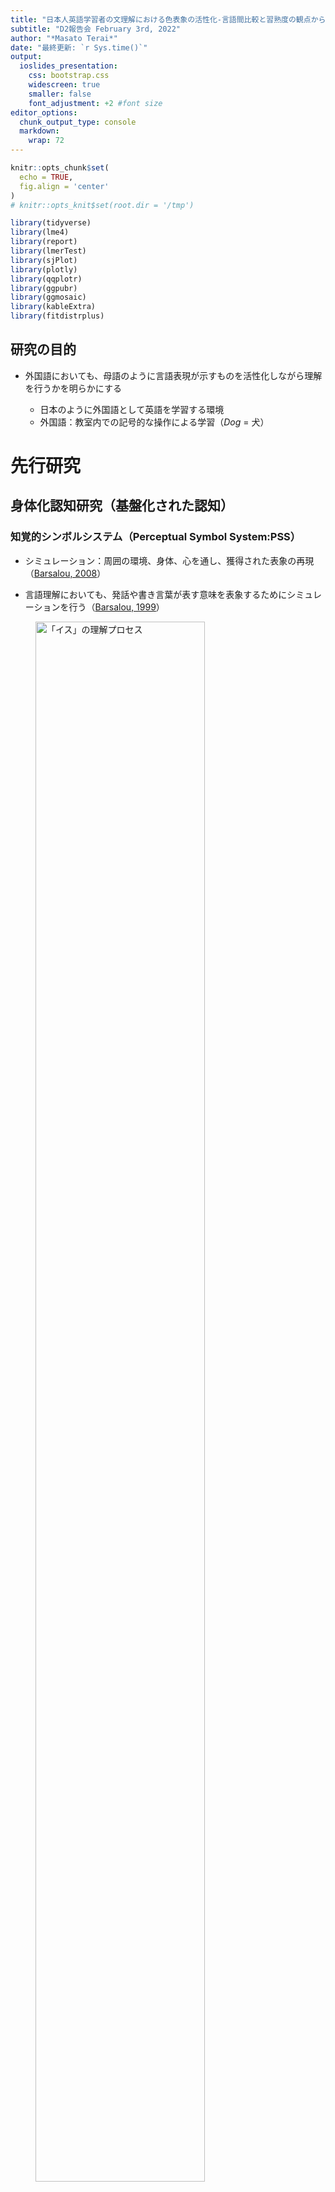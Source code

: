 ```yaml
---
title: "日本人英語学習者の文理解における色表象の活性化-言語間比較と習熟度の観点から-"
subtitle: "D2報告会 February 3rd, 2022"
author: "*Masato Terai*"
date: "最終更新: `r Sys.time()`"
output: 
  ioslides_presentation:
    css: bootstrap.css
    widescreen: true
    smaller: false
    font_adjustment: +2 #font size
editor_options: 
  chunk_output_type: console
  markdown: 
    wrap: 72
---
```


```r
knitr::opts_chunk$set(
  echo = TRUE,
  fig.align = 'center'
)
# knitr::opts_knit$set(root.dir = '/tmp')
```

```{=html}
<style>
  slides > slide {
    overflow-x: auto !important;
    overflow-y: auto !important;
  }
  .emphasized {
  font-size: 5em;
}
</style>
```
```r
library(tidyverse)
library(lme4)
library(report)
library(lmerTest)
library(sjPlot)
library(plotly)
library(qqplotr)
library(ggpubr)
library(ggmosaic)
library(kableExtra)
library(fitdistrplus)
```

## 研究の目的

-   外国語においても、母語のように言語表現が示すものを活性化しながら理解を行うかを明らかにする

    -   日本のように外国語として英語を学習する環境
    -   外国語：教室内での記号的な操作による学習（*Dog* = 犬）

# 先行研究

## 身体化認知研究（基盤化された認知）

### 知覚的シンボルシステム（Perceptual Symbol System:PSS）

-   シミュレーション：周囲の環境、身体、心を通し、獲得された表象の再現（[Barsalou,
    2008](https://bit.ly/3IN8Gn1)）

-   言語理解においても、発話や書き言葉が表す意味を表象するためにシミュレーションを行う（[Barsalou,
    1999](https://bit.ly/3g1wG9M)）

![「イス」の理解プロセス](https://drive.google.com/uc?export=view&id=1wIWTbF2X2MVGODcnUuCJRBqcwbqbG6Ed "「イス」の理解プロセス"){width="80%"}

## 知覚的シンボルシステムの妥当性

-   母語の研究

-   以下の物体の視覚特徴をシミュレーションする

    -   形 e.g., [Zwaan et al. (2002)](https://bit.ly/3qztk4u)

    -   方向 e.g., [Zwaan and Pecher (2012)](https://bit.ly/3oo0nFO)

    -   色 e.g., [Connell & Lynott (2009)](https://bit.ly/3CEGxeU)

## [Connell and Lynott (2009)](https://bit.ly/3CEGxeU)

### 色の表象

-   文理解におけるシミュレーション

-   意味ストループ課題

    -   文章を読んだ直後に提示される単語の色を読み上げる
    -   文章内で暗示された単語の色 = 提示された単語の色 -\>
        読み上げ速度が速くなる

<center>

![](https://drive.google.com/uc?export=view&id=1HVDAfURpTxDLfDzeFTC8H1R3_xbm1KbH){width="60%"}

</center>

## イメージの内容

-   シミュレーションでは複数の色が表象されるか？

    -   茶色のクマ（典型）
    -   白色のクマ (非典型)
    -   黄色のクマ（現実にはあり得ない）

<center>

![](https://drive.google.com/uc?export=view&id=13uK4EHsjihw1Rb-NxEIAOjZwPOkcxuhm){width="60%"}

</center>

## 先行研究の課題

### 母語の研究

-   文脈を先に定義すると一つの色表象しか活性化できない？

    -   [Connell and Lynott (2009)](https://bit.ly/3CEGxeU)

    -   実験で使用された20文のうち、そのほとんどがキーワードの後ろに文脈（16文）

        -   後） *Joe was excited to see **a bear** [in the woods/at the
            North Pole].*

        -   前） *Susan liked it with her [granddaughter/grandmother]
            wore her **hair** up*

## [Sato et al. (2013)](https://bit.ly/3Gh3czl)

### 文-画像判断課題

-   文の途中（動詞を処理する前に）でも言語表現が示す表象は活性化

-   表象は文脈により即座にアップデートされる

    -   「ななが冷蔵庫の中に卵を素早く落とした」
    -   「卵」を処理するまでは割れていない卵
    -   「落とした」を処理すると割れた卵

-   疑問

    -   最初に文脈が定義されている場合はどうなる?

-   **現在**

    <center>

    ![](https://drive.google.com/uc?export=view&id=1MgHdo1NBCMehO9f2rSt1VSman4TAAqez){width="60%"}

    </center>

    <br>

-   **変更後**

    <center>

    ![](https://drive.google.com/uc?export=view&id=1VU9iYDOnHJ4eEijpBtORx9HHATWsk1lw){width="60%"}

    </center>

## 外国語の研究

-   シミュレーションの有無の研究

    -   L2でも知覚運動表象が活性化

        -   e.g., [Buccino et al. (2017)](https://bit.ly/3KSesWq) :
            触りやすさ（触覚）
        -   **高熟達度**の学習者
        -   [粟津・鈴木(2020)](https://bit.ly/3IX53LF)：（動詞）
        -   日本人**低熟達度**の学習者

    -   L2では活性化しない

        -   [Norman and Peleg (2021)](https://bit.ly/3IQbWhJ): 視覚

-   外国語でも母語のような処理を行うか?

    -   習熟度の向上とともにシミュレーションの**程度**や**内容**は母語に近づくか

## 研究課題

1.  母語において、[Connell and Lynott
    (2009)](https://bit.ly/3CEGxeU)の結果は再現できるか

    -   文脈の位置の影響はあるか

2.  外国語においても色表象の活性化は行われているのか

    -   外国語の文理解の際に活性化する色表象は、指示対象一つにつき一つか

3.  外国語の習熟度の高低によって，活性化する色表象の程度・内容は変化するか

# 本研究

## 仮説

1.  **母語**で課題を行う場合、[Connell and Lynott
    (2009)](https://bit.ly/3CEGxeU)が再現できる

    -   文脈が**前**に定義される場合、常に文が示す色と単語の色が一致している場合のみ速度が速い

2.  & 3. 日本人が**英語**で課題を行う場合

    -   習熟度によって、条件間の速度の差は異なる

        -   英語の習熟度が高いと、母語での反応に近づくため、条件間の速度の差が大きくなる

## 研究全体の計画

1.  研究１：**英語母語話者**に*英語*で意味ストループ課題

2.  研究２：**日本人英語学習者**に*日本語*で意味ストループ課題

    =====研究課題１の検証課題=====

3.  研究３：**日本人英語学習者**に*英語*で意味ストループ課題

    =====研究課題2の検証課題=====

# 本実験

## 実験素材

-   二回の予備実験で項目を作成

-   360の文（英語版と日本語版）

    -   実験文：180文（文脈前: 90文、文脈後: 90文）

        -   2（文章の種類） × 3（単語の色の種類）= 6条件

            -   15（キーワード） × 6条件 = 90文

    -   フィラー文：180文（文脈前: 90文、文脈後: 90文）

        -   全ての実験文はこちらの[OSFのページ](https://osf.io/hjrma/?view_only=cfcd339a544e4f7d93c845571014da7d)に掲載

+----------------------+-----------------------+-----------------------+
|                      | 文脈の位置            | 文脈の位置            |
+======================+:=====================:+:=====================:+
| **文章の種類**       | 前                    | 後ろ                  |
+----------------------+-----------------------+-----------------------+
| 典型                 | **In the woods,** Joe | Joe was excited to    |
|                      | was excited to see *a | see *a bear* **in the |
|                      | bear*.                | woods**.              |
+----------------------+-----------------------+-----------------------+
| 非典型               | **At the North        | Joe was excited to    |
|                      | Pole,** Joe was       | see *a bear* **at the |
|                      | excited to see *a     | North Pole**.         |
|                      | bear*.                |                       |
+----------------------+-----------------------+-----------------------+

: 刺激文の例

## 手順

-   [意味ストループ課題](https://youtu.be/oROfQVYQs6c)

    -   Set 1 (文脈**前**の実験文　+ 文脈**後ろ**のフィラー) or
        (文脈**後ろ**の実験文　+ 文脈**前**のフィラー)

    -   [冠詞穴埋め課題](https://youtu.be/5_eoGb-ZicI)（一定の時間を空けるため）

        -   日本人に行う場合、ここを[英単語テスト](https://www.lognostics.co.uk/tools/V_YesNo/V_YesNo.cgi)に変更

    -   Set 2 (文脈**後ろ**の実験文　+ 文脈**前**のフィラー) or
        (文脈**前**の実験文　+ 文脈**後ろ**のフィラー)

-   単語のイメージ判断課題

-   文章のイメージ判断課題

-   アンケート

## 参加者の数の決定

### 検定力分析

-   Cohen (1988)の効果量 *d* をもとに検定力を算出した。

-   効果量を小さく設定（*d* = 0.2）。

-   1人当たりの項目数が180の場合、**44名**で検定力80%を満たす。

```r
    #install.packages("sjstats", dependencies = T)
    library(sjstats)
    power.sjstats <- sjstats::samplesize_mixed(
    eff.size = 0.2, #effect size
    df.n = NULL, #degree of freedom
    power = 0.8,
    sig.level = 0.05,
    k = NULL, #LEVEL2が参加者で、ここを推定したいからNULLに
    n = 180, #Optionalだが、k = NULLならここは必須, number of observations per cluster groups
    icc = 0.05 #Expected intraclass correlation coefficient for multilevel-model.
    )

    power.sjstats
    power.sjstats$`Total Sample Size`
```

```r
power.sjstats$`Total Sample Size`/ 180 #Required observations / the number of items
```

# 本実験の経過報告（研究１）

## 研究課題1：[Connell & Lynott (2009)](https://bit.ly/3CEGxeU)の追試

### 英語母語話者

-   23名からデータ収集を完了。以下のデータは除外 (2022/02/03現在)

    -   ID 5: システムエラー
    -   ID 16: English as **Primary** speaker
    -   ID 17: Set 2 (保存されていなかった)

# 評価課題の分析

```r
files <- list.files(path = "C:/Users/mtera/Documents/Terai_color/Main_Color/color_Nativespeaker_main_experiment/data/Stroop_Color_Native/", pattern = "EN_main")

setwd("C:/Users/mtera/Documents/Terai_color/Main_Color/color_Nativespeaker_main_experiment/data/Stroop_Color_Native/")

bind_data <- NULL
for (i in 1:length(files)) {
  all_data <- read.table(files[i],sep = "\t", fill = TRUE, quote = "", skip = 1)
  bind_data <- rbind(bind_data, all_data)
}

bind_data <- bind_data[,-1]

colnames(bind_data) <- c("SubjectID", "ItemID","Set","Position","Trials", "Sentence","Type","Sentence.Typicality",
                           "Word","Word.Typicality", "Correct.Answer","Combination","Comprehension.question","Comprehension.answer", "Stroop.responce", "RT.Stroop","Responce.Color","RT.Sentence","Comprehension.responce","RT.comprehension")
```

```r
setwd("C:/Users/mtera/Desktop/")
dat_word_rating <- read.csv("Rating.csv", header = T, encoding = "UTF-8")[,-c(1,2)]
```

```r
  word_rating <- NULL
  header <- names(dat_word_rating[,-1])
    for (i in 1:(length(header))) {
        dat_word_rating %>%
        dplyr::select(ID, i + 1) -> eachdata
        eachdata[,3] <- header[i]
        word_rating <- rbind(word_rating, sapply(eachdata, as.character))
    }
   all_word_data <- as_tibble(word_rating)
   colnames(all_word_data) <- c("ID", "rating", "Item")
   
   all_word_data <- all_word_data %>%
     tidyr::separate(Item, into = c("a", "color", "word"), sep = "\\.") %>%
     dplyr::select(-a)
   
    referencelist.word <- bind_data %>%
        dplyr::filter(SubjectID == 1) %>%
        dplyr::filter(Position == "Post") %>%
        dplyr::filter(Combination == "typical-typical" | Combination == "typical-atypical"| Combination == "typical-unrelated") %>%
        dplyr::select(Word, Word.Typicality, Correct.Answer)
    
    referencelist.word$Word %>%
        stringr::str_to_lower()
    
    colnames(referencelist.word) <- c("word","typicality.of.the.word","The color of the Word")
    
    all_word_data <- all_word_data %>%
        mutate(typ.word = paste(!!!rlang::syms(c("color","word")), sep="-"))
    
   referencelist.word <- referencelist.word %>%
        mutate(typ.word = paste(!!!rlang::syms(c("The color of the Word","word")), sep="-"))
    
    all_word_data.new <- all_word_data %>%
       dplyr::left_join(referencelist.word, by = "typ.word") 
    
    all_word_data.new <- all_word_data.new [,-c(6,8)]
    colnames(all_word_data.new) <- c("SubjectID", "Rating.Score", "Color", "Word", "Color-Word", "Typicality")
```

## 評価値（単語単体）

-   Typicalの評価値はAtypicalよりも高いことが望ましい。

-   Atypicalの評価値はUnrelatedよりも高いことが望ましい。

-   Unrelatedの評価値は1から2が望ましい。

-   **Onion**のみAtypical \> Typical

    -   以下の図では、評価値の平均が2未満の行に色を塗った。

```r
all_word_data.new$Rating.Score <- as.numeric(all_word_data.new$Rating.Score)
all_word_data.new <- all_word_data.new %>%
  mutate(Typicality = fct_relevel(Typicality, "typical","atypical", "unrelated"))
    

  all_word_data.new %>%
    group_by(Word, `Color-Word`,Typicality) %>%
    summarize(mean = round(mean(Rating.Score), 2), 
              sd = round(sd(Rating.Score),2),
              .groups = "drop") %>%
    arrange(Word,Typicality) %>%
    mutate(mean = as.numeric(mean)) %>%
    mutate(sd = as.numeric(sd)) -> Ratings.new
  
  Ratings.new %>%
    kableExtra::kbl( 
               digits = 2, 
               align = "c", 
                booktabs = T,
               caption = "The rating scores of each words") %>%
    kable_styling(bootstrap_options = c("striped", "hover"),
                full_width = T) %>%
    # cell_spec(color = case_when(
    #   Ratings.new$mean >= 4 ~ "blue",
    #   Ratings.new$mean >=2 & Ratings.new$mean < 4 ~"red",
    #   Ratings.new$mean >=1 & Ratings.new$mean < 2 ~ "yellow")) 
    row_spec(which(Ratings.new$mean < 2 ), background  = "lightblue")
  #参考：https://community.rstudio.com/t/conditional-formatting-with-column-spec-within-a-dplyr-chain/84347/4
    
```

## 評価値（文単位)

### 典型性の評価

-   選択肢は4つ。したがって、平均が**25%**以下の項目は文単位の典型性の妥当性が疑われる

    -   評価値が**低い**順に並び替えた上位5つを表示している。

```r
setwd("C:/Users/mtera/Desktop/")
dat_A_main <- read.csv("sentenceA_main.csv", header = T, encoding = "UTF-8")[,-c(1,2)]
dat_B_main <- read.csv("sentenceB_main.csv", header = T, encoding = "UTF-8")[,-c(1,2)]
```

```r
  sentence_A <- NULL
  header <- names(dat_A_main[,-1])
    for (i in 1:(length(header))) {
        dat_A_main %>%
        dplyr::select(ID, i + 1) -> eachdata
        eachdata[,3] <- header[i]
        sentence_A <- rbind(sentence_A, sapply(eachdata, as.character))
        }

  sentence_B <- NULL
  header <- names(dat_B_main[,-1])
    for (i in 1:(length(header))) {
        dat_B_main %>%
        dplyr::select(ID, i + 1) -> eachdata
        eachdata[,3] <- header[i]
        sentence_B <- rbind(sentence_B, sapply(eachdata, as.character))
        }

  all_sentence_data <- as_tibble((rbind(sentence_A, sentence_B)))

  colnames(all_sentence_data) <- c("ID", "ratings", "sentence")
    
  all_sentence_data$ratings <- as.factor(all_sentence_data$ratings)
  pacman::p_load(forcats)
  fct_list <- c("typical" = "best matched by Picture 1",
                "atypical" = "best matched by Picture 2",
                "both" = "matched by both pictures equally",
                "neither" = "matched by neither picture")
  
  #Picture 1 is always typical object.
  #Picture 2 is always atypical object.
  all_sentence_data <- all_sentence_data %>% 
  dplyr::mutate(ratings = fct_recode(ratings, !!!fct_list))
  
  all_sentence_data$sentence <- gsub("\\.", " ", all_sentence_data$sentence)
 
  #Encoding等の関係でハイフンなどが消えたりしたものを修正
  pacman::p_load(forcats)
  fct_list <- c(
    "Ben popped a piece of popcorn in his mouth and it tasted sour " = "Ben popped a piece of popcorn in his mouth  and it tasted sour ",
    "Ben popped a piece of popcorn in his mouth and it tasted sweet " = "Ben popped a piece of popcorn in his mouth  and it tasted sweet ",
    "The strawberry that Mark bought looked ready to eat " = "The strawberry that Mark bought looked ready to eat ",
    "The strawberry that Mark bought didn't look ready to eat " = "The strawberry that Mark bought didn t look ready to eat ",
    "The teacher pointed to the chameleon lying camouflaged in the grass " = "The teacher pointed to the chameleon lying camouflaged in the grass ",
    "The teacher pointed to the chameleon lying camouflaged in the sand  " = "The teacher pointed to the chameleon lying camouflaged in the sand ",
    "John looked at the steak on his plate " = "John looked at the steak on his plate ",
    "John looked at the steak in the meat-shop " = "John looked at the steak in the meat shop ",
    "Lynn ordered a cake for Valentine's Day " = "Lynn ordered a cake for Valentine s Day ")
  all_sentence_data <- all_sentence_data %>% 
  dplyr::mutate(sentence = fct_recode(sentence, !!!fct_list))
  
  referencelist <- bind_data %>%
    dplyr::filter(SubjectID == 1) %>%
    dplyr::filter(Position == "Post") %>%
    dplyr::filter(Combination == "typical-typical" | Combination == "atypical-atypical") %>%
    dplyr::select(ItemID, Word,Sentence, Sentence.Typicality)
   referencelist$referencelist <- gsub("\\.", " ", referencelist$Sentence)
   referencelist <- tibble(referencelist)[,-3]
   colnames(referencelist) <- c("ItemID","word","typicality.of.the.sentence","sentence")
  
  all_sentence_data.new <- all_sentence_data %>%
     dplyr::left_join(referencelist, by = "sentence") 
  
  all_sentence_data.new <- all_sentence_data.new %>%
    mutate(typ.sen = paste(!!!rlang::syms(c("typicality.of.the.sentence","word")), sep="-")) %>%
    mutate(order = paste(!!!rlang::syms(c("word", "typicality.of.the.sentence")), sep="-"))
 
  #factor方のままだと、因子の数が合わないと怒られるのでcharacterに変更してからmatchさせる 
  all_sentence_data.new$ratings <- as.character(all_sentence_data.new$ratings)
  all_sentence_data.new$typicality.of.the.sentence <- as.character(all_sentence_data.new$typicality.of.the.sentence)
  
  all_sentence_data.new <- all_sentence_data.new  %>%
    mutate(match = if_else(typicality.of.the.sentence == ratings, "1", "0")) 
  
  all_sentence_data.new <- all_sentence_data.new  %>%
    mutate(typicality.of.the.sentence = fct_relevel(typicality.of.the.sentence, "typical","atypical")) %>%
    mutate(ratings = fct_relevel(ratings, "typical","atypical", "both", "neither")) 
```

```r
  balloon.plot <- all_sentence_data.new %>%
    group_by(typ.sen,ratings,order) %>%
    summarize(n = n(),
              .groups = "drop") %>%
    arrange(n)
```

```r
  all_sentence_data.new$match <- as.numeric(all_sentence_data.new$match)

  Matchtypicality <- all_sentence_data.new %>%
    group_by(order) %>%
    summarise(mean = round(mean(match), 3)*100, 
              sd = round(sd(match),3),
              .groups = "drop") %>%
    arrange(mean)

  kableExtra::kbl(Matchtypicality[1:5,], 
               digits = 2, 
               align = "c", 
                booktabs = T,
               caption = "The typicalities of each sentences ( % )") %>%
    kable_styling(bootstrap_options = c("striped", "hover"),
                full_width = T) %>%
   row_spec(which(Matchtypicality$mean < 25 ), background  = "lightblue")
```

## 意味ストループ課題

### 全体の正答率

```r
files <- list.files(path = "C:/Users/mtera/Documents/Terai_color/Main_Color/color_Nativespeaker_main_experiment/data/Stroop_Color_Native/", pattern = "EN_main")

setwd("C:/Users/mtera/Documents/Terai_color/Main_Color/color_Nativespeaker_main_experiment/data/Stroop_Color_Native/")

bind_data <- NULL
for (i in 1:length(files)) {
  all_data <- read.table(files[i],sep = "\t", fill = TRUE, quote = "", skip = 1)
  bind_data <- rbind(bind_data, all_data)
}

bind_data <- bind_data[,-1]

colnames(bind_data) <- c("SubjectID", "ItemID","Set","Position","Trials", "Sentence","Type","Sentence.Typicality",
                           "Word","Word.Typicality", "Correct.Answer","Combination","Comprehension.question","Comprehension.answer", "Stroop.responce", "RT.Stroop","Responce.Color","RT.Sentence","Comprehension.responce","RT.comprehension")
```

```r
#Next, load in the data and convert data frame to tibble.  
bind_data <- as_tibble(bind_data) ### Convert to tibble
bind_data$SubjectID <- as.factor(bind_data$SubjectID)
bind_data$ItemID <- factor(bind_data$ItemID)
bind_data$Set <- as.factor(bind_data$Set)
bind_data$Position <- as.factor(bind_data$Position)
bind_data$Pres.Order <- as.numeric(bind_data$Trials)
bind_data$Type <- as.factor(bind_data$Type)
bind_data$Sentence.Typicality <- factor(bind_data$Sentence.Typicality)
bind_data$Word.Typicality <- factor(bind_data$Word.Typicality)
bind_data$Combination <- as.factor(bind_data$Combination)
bind_data$Stroop.res <- factor(bind_data$Stroop.responce)
bind_data$RT.Stroop <- as.numeric(bind_data$RT.Stroop)
bind_data$Comp.res <- as.numeric(bind_data$Comprehension.responce)
head(bind_data) ### Overview of the data
```

```r
knitr::kable(table(bind_data$Stroop.res),
             col.names = c("Correct / Incorrect", "Raw Frequency"),
             digits = 2,
             align = "c",
             caption = "English") %>%
  kable_styling(bootstrap_options = c("striped", "hover"),
                full_width = T)
```

```r
bind_data %>% 
  filter (!is.na(Comprehension.responce)) %>%
  group_by(SubjectID) %>%
  summarize(Comp.res = mean(Comprehension.responce)) %>% arrange(Comp.res) 
```

```r
bind_data %>%
    filter(Type == "target") %>%
    group_by(Word) %>%
    summarise(mean = mean(RT.Stroop), 
              sd = sd(RT.Stroop),
              .groups = "drop") %>%
    arrange(mean)
```

```r
bind_data %>% 
  filter(Type == "target") -> EN.target
```

## 全体の傾向

```r
EN.target %>%
  ggplot(mapping = aes(x = RT.Stroop, y= ..density..)) +
    geom_histogram(alpha = 0.5, bins = 20) +
    geom_density(size = 1.5) +
  scale_x_continuous(breaks = seq(0,4000,500)) +
  coord_cartesian(xlim = c(0,4000)) +
  scale_fill_viridis_d()  +
  labs(y="密度") +
  labs(x="反応速度（ミリセカンド）") +
   labs(title = "反応速度の分布")

```

## 理論的確率分布と観測された確率分布
- ヒストグラム：観測されたデータ
- 赤い線：正規分布における最尤推定で母数を推定した確率密度曲線
```r
#From (https://bit.ly/3scVlxV)

set.seed(0)

#それぞれの分布をフィットさせる
norm <- fitdist(EN.target$RT.Stroop,"norm")

plot(norm)
```

## 参加者のデータの概要（個別）

```r

EN.target %>%
  ggplot(aes(x= Trials, y= RT.Stroop, colour = Set)) +
  geom_point() +
  stat_smooth(method = 'loess', level = 0.95) +
  ylim(0,3500) +
  facet_wrap(~SubjectID) +
  scale_fill_viridis_d() +
  labs(y="反応速度（ミリセカンド）") +
  labs(x="試行数") +
  labs(fill = "Set") +
  labs(title = "反応速度と試行数")

```

## データ・クリーニング

-   以下の条件に該当するデータは、以下の分析には含まれていない

    -   不正解の正答 <br>

    -   フィラー項目 <br>

    -   内容理解課題の全体の正答率が**50%未満**の参加者の**すべて**のデータ
        <br>

    -   ストループ課題の全体の正答率が**80%未満**の参加者の**すべて**のデータ
        <br>

    -   正答率・反応速度が、*± 3 median absolute
        deviations*離れている項目 <br>

-   以上の条件は [Horchak and Garrido
    (2020)](https://bit.ly/3zALIdQ)を参考にした

```r
bind_data %>%
  filter(!is.na(Comprehension.responce)) %>%
  filter(!is.na(Stroop.responce)) %>%
  group_by(SubjectID) %>%
  summarize(Comp.res = mean(Comprehension.responce), Stroop.res = mean(Stroop.responce), .groups = "drop") %>%
  filter(Comp.res < 0.5 | Stroop.res < 0.8) -> excluded


excluded$SubjectID

bind_data %>%
  filter(Type != "filler") %>%
  filter(RT.Stroop != 0) %>%
  filter(Stroop.res == 1) %>%
  #filter(SubjectID != "5") %>%
  filter(RT.Stroop < 3*mad(RT.Stroop)) %>%
  filter(RT.Stroop > -3*mad(RT.Stroop)) -> EN.model

```

## クリーニング後のデータ
- あくまで暫定的なクリーニング
- 外れ値とエラーの区別が重要 [(新井・Roland, 2016)](https://bit.ly/3sc3EKr)
  -   決定係数を見ながらのクリーニング
```r

EN.model %>%
  ggplot(aes(x= Trials, y= RT.Stroop, colour = Set)) +
  geom_point() +
  stat_smooth(method = 'loess', level = 0.95) +
  ylim(200,1000) +
  facet_wrap(~SubjectID) +
  scale_fill_viridis_d() +
  labs(y="反応速度（ミリセカンド）") +
  labs(x="試行数") +
  labs(fill = "Set") +
  labs(title = "反応速度と試行数")

```

## クリーニング後の分布

```r
EN.model %>%
  ggplot(mapping = aes(x = RT.Stroop, y= ..density..)) +
    geom_histogram(alpha = 0.5, bins = 20) +
    geom_density(size = 1.5) +
    scale_x_continuous(breaks = seq(0,900,50)) +
    coord_cartesian(xlim = c(300,900)) +
    scale_fill_viridis_d()  +
    labs(y="密度") +
    labs(x="反応速度（ミリセカンド）") +
    labs(title = "反応速度の分布（クリーニング後）")

# Fit parameters (to avoid errors, set lower bounds to zero) (https://bit.ly/3unnwNc)
```

## 確率分布を特定
-   観測したデータにワイブル分布とガンマ分布、対数正規分布、正規分布を適合させた
-   書く統計量および情報量基準は、*小さい*指標がよい
-   ワイブル分布もしくは正規分布が観測に対し最も優れた適合を示している
```r
#From (https://bit.ly/3scVlxV)

set.seed(0)

#それぞれの分布をフィットさせる
wei <- fitdist(EN.model$RT.Stroop,"weibull") 
gam<-fitdist(EN.model$RT.Stroop,"gamma")
logn<-fitdist(EN.model$RT.Stroop,"lnorm")
norm <- fitdist(EN.model$RT.Stroop,"norm")

#比較（リストで入れる）
pl <- gofstat(list(wei ,gam, logn, norm), fitnames=c("weibull", "gamma",
"lognormal", "norm"))

info <- data.frame(rbind(pl$ks, pl$cvm,pl$ad,pl$aic, pl$bic))
colnames(info) <- c("ワイブル分布", "ガンマ分布", "対数正規分布", "正規分布")
rownames(info) <-c("コルモゴロフ・スミルノフ統計量","クラメール・フォンミーゼス統計量","アンダーソン・ダーリング統計量",
                   "赤池情報量基準", "ベイズ情報量基準")

info %>%
kableExtra::kbl(digits = 3) %>%
  kable_styling(
    bootstrap_options = c("striped"),
                full_width = T) %>%
  column_spec(2, #色を塗る列を指定
              background = "lightblue") %>%
    column_spec(5, #色を塗る列を指定
              background = "lightblue")
```

## 作図（正規分布）
- ヒストグラム：観測されたデータ
- 赤い線：正規分布における最尤推定で母数を推定した確率密度曲線
```r
par("mar"=c(1,1,1,1))

plot(norm)
```

# 反応速度：ストループ課題

## 研究課題1（先行研究の結果は再現できるか）

### 反応速度（英語：実験項目：文脈後）

-   予測

1.  典型的な文 - 典型的な単語の色
2.  非典型的な文 - 非典型的な単語の色
3.  非典型的な文 - 典型的な単語の色
4.  典型的な文 - 非典型的な単語の色
5.  典型的な文 - ありえない単語の色
6.  非典型的な文 - ありえない単語の色

-   エラーバーは測定誤差

    -   クリーニング後のデータ

```r
pacman::p_load(forcats)

fct_list.two <- c("典型-典型" = "typical-typical",
                  "典型-非典型" = "typical-atypical", 
                  "典型-ありえない" = "typical-unrelated", 
                  "非典型-非典型" = "atypical-atypical",
                  "非典型-典型" = "atypical-typical", 
                  "非典型-ありえない" = "atypical-unrelated")

Post.RT.percon <- EN.model %>%
  mutate(Combination = fct_recode(Combination, !!!fct_list.two)) %>%
  filter(Position == "Post") %>%
  group_by(Combination) %>%
  summarise(n_acc = n(),mean_acc=round(mean(RT.Stroop),2),sd_acc=sd(RT.Stroop),.groups = "drop") %>%
   mutate(se.acc = sd_acc/sqrt(n_acc),
         lower.ci.acc = round (mean_acc - qt(1 - (0.05 / 2), n_acc - 1) * se.acc,2),
         upper.ci.acc = round (mean_acc + qt(1 - (0.05 / 2), n_acc - 1) * se.acc,2)) %>%
  arrange(mean_acc)

kableExtra::kbl(Post.RT.percon,
             col.names = c("condition","N", "mean","SD",
                           "SE", "CI:lower", "CI:upper"),
             digits = 2, 
             booktabs = T,
             align = "c",
             caption = "Target: Reaction Time of the semantic stroop task: Post") %>%
  kable_styling(bootstrap_options = c("striped", "hover"),
                full_width = T) %>%
   row_spec(which(Post.RT.percon$Combination == "typical-unrelated") , background  = "lightblue") %>%
   row_spec(which(Post.RT.percon$Combination == "atypical-unrelated") , background  = "lightblue")
```

## 作図（文脈後）

```r
pacman::p_load(forcats)
fct_list <- c("典型的" = "typical",
              "非典型的" = "atypical",
              "ありえない" = "unrelated")

fct_list.two <- c("典型的" = "typical",
              "非典型的" = "atypical")

EN.model %>%
  mutate(Word.Typicality = fct_relevel(Word.Typicality,
                              levels = c("typical", "atypical", "unrelated"))) %>%
  mutate(Sentence.Typicality = fct_relevel(Sentence.Typicality,
                              levels = c("typical", "atypical"))) %>%
  mutate(Word.Typicality = fct_recode(Word.Typicality, !!!fct_list)) %>%
  mutate(Sentence.Typicality = fct_recode(Sentence.Typicality, !!!fct_list.two)) %>%
  filter(Position == "Post") %>%
  group_by(Sentence.Typicality, Word.Typicality) %>%
  summarise(mean = mean(RT.Stroop),
            sd = sd(RT.Stroop),
            n = n(),
            se = sd/sqrt(n),.groups = "drop") %>%
  ggplot(aes(x = Sentence.Typicality, y = mean, fill = Word.Typicality)) +
    geom_col(position = "dodge") +
    geom_errorbar(aes(ymin = mean - se, ymax = mean + se), 
                  position =position_dodge(0.9), width = .2) +
  scale_y_continuous(breaks = seq(0,700,10)) +
  coord_cartesian(ylim = c(500,700))  +
  scale_fill_viridis_d()  +
  labs(y="反応速度（ミリセカンド）") +
  labs(x="文章の典型性") +
  labs(fill = "単語の典型性") +
  labs(title = "条件ごとの反応速度") -> zz

ggplotly(zz)
```

## バイオリンプロット（文脈後）

```r
EN.model %>% 
  mutate(Combination = fct_relevel(Combination,
                                   levels = c("typical-typical", "typical-atypical", "typical-unrelated", 
                                              "atypical-atypical", "atypical-typical", "atypical-unrelated"))) %>%
  filter(Position == "Post") %>%
plot_ly(
  x = ~Combination,
  y = ~RT.Stroop,
  split = ~Combination,
  type = 'violin',
  box = list(
    visible = T
  ),
  meanline = list(
    visible = T
  ),
  showlegend = FALSE
) %>%
  layout(xaxis = list(
    title=list(text='文章-単語',
               font=list(size=15, family='Courier', color='black')),
    showgrid = F,
    rangemode = "tozero",
    nticks = 6,
    ticktext = list("典型-典型", "典型-非典型","典型-ありえない", "非典型-非典型", "非典型-典型","非典型-ありえない"),
    tickvals = list("typical-typical", "typical-atypical", "typical-unrelated", 
                    "atypical-atypical", "atypical-typical", "atypical-unrelated")
  )) %>%
  layout(yaxis = list(
    title=list(text='反応速度 (ミリ秒)',
               font=list(size=15, family='Courier', color='black')),
    range = c(200,900),
    showgrid = F,
    rangemode = "tozero",
    nticks = 6
  ))
```

## 研究課題1.1（文脈の位置による違い）

### 反応速度（英語：実験項目：文脈前）

-   クリーニング後

1.  典型的な文 - 典型的な単語の色
2.  非典型的な文 - 非典型的な単語の色
3.  非典型的な文 - 典型的な単語の色
4.  典型的な文 - 非典型的な単語の色
5.  典型的な文 - ありえない単語の色
6.  非典型的な文 - ありえない単語の色

```r
pacman::p_load(forcats)

fct_list.two <- c("典型-典型" = "typical-typical",
                  "典型-非典型" = "typical-atypical", 
                  "典型-ありえない" = "typical-unrelated", 
                  "非典型-非典型" = "atypical-atypical",
                  "非典型-典型" = "atypical-typical", 
                  "非典型-ありえない" = "atypical-unrelated")

Pre.RT.percon <- EN.model %>% 
  mutate(Combination = fct_recode(Combination, !!!fct_list.two)) %>%
  filter(Position == "Pre") %>%
  group_by(Combination) %>%
  summarise(n_acc = n(),mean_acc=round(mean(RT.Stroop),2),sd_acc=sd(RT.Stroop),.groups = "drop") %>%
   mutate(se.acc = sd_acc/sqrt(n_acc),
         lower.ci.acc = round (mean_acc - qt(1 - (0.05 / 2), n_acc - 1) * se.acc,2),
         upper.ci.acc = round (mean_acc + qt(1 - (0.05 / 2), n_acc - 1) * se.acc,2)) %>%
  arrange(mean_acc)

kableExtra::kbl(Pre.RT.percon,
             col.names = c("condition","N", "mean","SD",
                           "SE", "CI:lower", "CI:upper"),
             digits = 2, 
             booktabs = T,
             align = "c",
             caption = "Target: Reaction Time of the semantic stroop task: Post") %>%
  kable_styling(bootstrap_options = c("striped", "hover"),
                full_width = T)  %>%
   row_spec(which(Pre.RT.percon$Combination == "typical-unrelated") , background  = "lightblue") %>%
   row_spec(which(Pre.RT.percon$Combination == "atypical-unrelated") , background  = "lightblue")
```

## 作図（文脈前）

```r
pacman::p_load(forcats)
fct_list <- c("典型的" = "typical",
              "非典型的" = "atypical",
              "ありえない" = "unrelated")

fct_list.two <- c("典型的" = "typical",
              "非典型的" = "atypical")

EN.model %>%
  mutate(Word.Typicality = fct_relevel(Word.Typicality,
                              levels = c("typical", "atypical", "unrelated"))) %>%
   mutate(Sentence.Typicality = fct_relevel(Sentence.Typicality,
                              levels = c("typical", "atypical"))) %>%
  mutate(Word.Typicality = fct_recode(Word.Typicality, !!!fct_list)) %>%
  mutate(Sentence.Typicality = fct_recode(Sentence.Typicality, !!!fct_list.two)) %>%
  filter(Position == "Pre") %>%
  group_by(Sentence.Typicality, Word.Typicality) %>%
  summarise(mean = mean(RT.Stroop),
            sd = sd(RT.Stroop),
            n = n(),
            se = sd/sqrt(n),.groups = "drop") %>%
  ggplot(aes(x = Sentence.Typicality, y = mean, fill = Word.Typicality)) +
    geom_col(position = "dodge") +
    geom_errorbar(aes(ymin = mean - se, ymax = mean + se), 
                  position =position_dodge(0.9), width = .2) +
  scale_y_continuous(breaks = seq(0,700,10)) +
  coord_cartesian(ylim = c(500,700)) +
  scale_fill_viridis_d() +
  scale_fill_viridis_d()  +
  labs(y="反応速度（ミリセカンド）") +
  labs(x="文章の典型性") +
  labs(fill = "単語の典型性") +
  labs(title = "条件ごとの反応速度")-> zzz

ggplotly(zzz)
```

## バイオリンプロット（文脈前）

```r
EN.model %>% 
  mutate(Combination = fct_relevel(Combination,
                                   levels = c("typical-typical", "typical-atypical", "typical-unrelated", 
                                              "atypical-atypical", "atypical-typical", "atypical-unrelated"))) %>%
  filter(Position == "Pre") %>%
  plot_ly(
    x = ~Combination,
    y = ~RT.Stroop,
    split = ~Combination,
    type = 'violin',
    box = list(
      visible = T
    ),
    meanline = list(
      visible = T
    ),
    showlegend = FALSE
  ) %>%
  layout(xaxis = list(
    title=list(text='文章-単語',
               font=list(size=15, family='Courier', color='black')),
    showgrid = F,
    rangemode = "tozero",
    nticks = 6,
    ticktext = list("典型-典型", "典型-非典型","典型-ありえない", "非典型-非典型", "非典型-典型","非典型-ありえない"),
    tickvals = list("typical-typical", "typical-atypical", "typical-unrelated", 
                    "atypical-atypical", "atypical-typical", "atypical-unrelated")
  )) %>%
  layout(yaxis = list(
    title=list(text='反応速度 (ミリ秒)',
               font=list(size=15, family='Courier', color='black')),
    range = c(200,900),
    showgrid = F,
    rangemode = "tozero",
    nticks = 6
  ))
```

## 今後の計画

-   データ収集の80%を**5月**までに完了
-   日本人を対象にした実験の前に項目の修正
  -   Localな文法ミス
  -   文脈前の刺激文
    -   It didn't **looked** ready to eat when Mark bought the strawberry.
    -   Sarah stopped in front of a tree and **pick** a leaf off. 
    -   Sarah sat on the ground and **pick** a leaf up. 
  -   フィラー項目
    -   The **door** was being opened all day.
      -   この項目は分析から除外予定

1.  英語母語話者を対象に実験

    -   残り**24**名

2.  日本人を対象に日本語で実験

    -   残り**44**名

3.  日本人を対象に英語で実験

    -   残り**44**名

-   メインの分析（一般化線形混合効果モデル）

    -   ランダム構造の設計

## 新井学, & Roland, D. (2016). 言語理解研究における眼球運動データ及び読み時間データの統計分析. 統計数理, *64*(2), 201-231.
-   粟津俊二, & 鈴木明夫. (2020).
    第二言語低熟達者による第二言語文理解の身体性. 認知科学, *27*(4),
    554--566.引用文献
-   

-   Barsalou, L. W. (1999). Perceptual symbol systems. *Behavioral and
    Brain Sciences, 22*(4), 577--660.

-   Barsalou, L. W. (2008). Grounded cognition. *Annual Review of
    Psychology, 59*, 617-645.

-   Buccino, G., Marino, B. F., Bulgarelli, C., & Mezzadri, M. (2017).
    Fluent speakers of a second language process graspable nouns
    expressed in L2 like in their native language. *Frontiers in
    psychology, 8*, 1306.

-   Connell, L., & Lynott, D. (2009). Is a bear white in the woods?
    Parallel representation of implied object color during language
    comprehension. *Psychonomic Bulletin & Review, 16*(3), 573--577.

-   Horchak, O. V., & Garrido, M. V. (2020). Dropping bowling balls on
    cakees: Representations of object state-changes during sentence
    processing. *Journal of Experimental Psychology: Learning, Memory,*
    *and Cognition 47*(5), 838--857.

-   Norman, T., & Peleg, O. (2021). The reduced embodiment of a second
    language. *Bilingualism: Language and Cognition*, 1--11.

-   Sato, M., Schafer, A., J., & Bergen, B., K. (2013). One word at a
    time: Mental representations of object shape change incrementally
    during sentence processing. *Language and Cognition, 5*(4), 345-373.

-   Zwaan, R. A., & Pecher, D. (2012). Revisiting mental simulation in
    language comprehension: Six replication attempts. *PloS one, 7*(12),
    e51382.

-   Zwaan, R. A., Stanfield, R. A., & Yaxley, R. H. (2002). Language
    comprehenders mentally represent the shapes of objects.
    *Psychological Science, 13*(2), 168--171.
